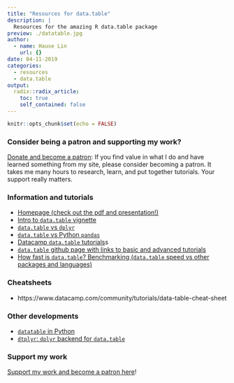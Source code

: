 ```yaml
---
title: "Resources for data.table"
description: |
  Resources for the amazing R data.table package
preview: ./datatable.jpg
author:
  - name: Hause Lin
    url: {}
date: 04-11-2019
categories: 
  - resources
  - data.table
output:
  radix::radix_article:
    toc: true
    self_contained: false
---
```


```r
knitr::opts_chunk$set(echo = FALSE)
```

### Consider being a patron and supporting my work?

[Donate and become a patron](https://donorbox.org/support-my-teaching): If you find value in what I do and have learned something from my site, please consider becoming a patron. It takes me many hours to research, learn, and put together tutorials. Your support really matters.

### Information and tutorials

* [Homepage (check out the pdf and presentation!)](https://github.com/Rdatatable/data.table/wiki)
* [Intro to `data.table` vignette](https://cran.r-project.org/web/packages/data.table/vignettes/datatable-intro.html)
* [`data.table` vs `dplyr`](https://atrebas.github.io/post/2019-03-03-datatable-dplyr/)
* [`data.table` vs Python `pandas`](https://datascience-enthusiast.com/R/pandas_datatable.html)
* [Datacamp `data.table` tutorials](https://www.datacamp.com/search?q=data.table&tab=courses)s
* [`data.table` github page with links to basic and advanced tutorials](https://github.com/Rdatatable/data.table/wiki/Articles)
* [How fast is `data.table`? Benchmarking (`data.table` speed vs other packages and languages)](https://github.com/Rdatatable/data.table/wiki/Benchmarks-:-Grouping)

### Cheatsheets

* https://www.datacamp.com/community/tutorials/data-table-cheat-sheet

### Other developments

* [`datatable` in Python](https://github.com/h2oai/datatable)
* [`dtplyr`: `dplyr` backend for `data.table`](https://github.com/tidyverse/dtplyr)

### Support my work

[Support my work and become a patron here](https://donorbox.org/support-my-teaching)!


